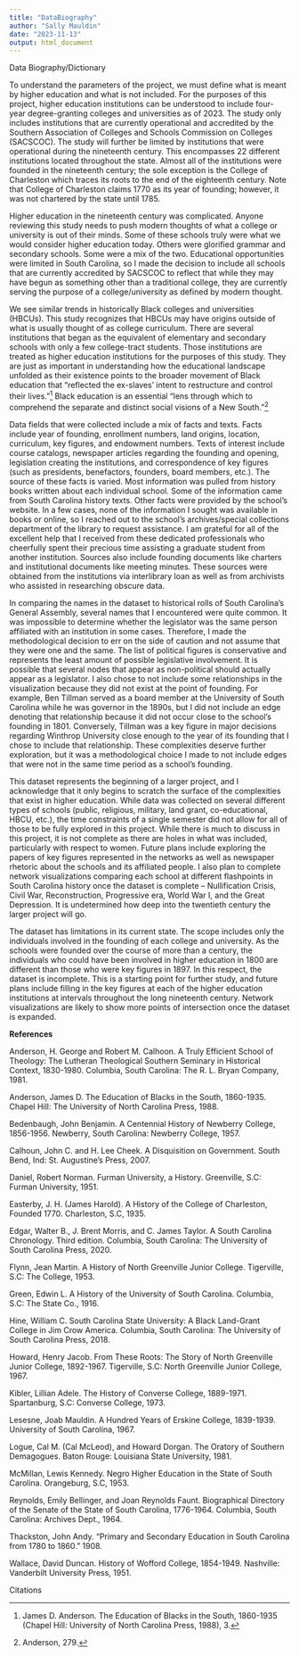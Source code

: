 ```yaml
---
title: "DataBiography"
author: "Sally Mauldin"
date: "2023-11-13"
output: html_document
---
```

Data Biography/Dictionary

  To understand the parameters of the project, we must define what is meant by higher education and what is not included. For the purposes of this project, higher education institutions can be understood to include four-year degree-granting colleges and universities as of 2023. The study only includes institutions that are currently operational and accredited by the Southern Association of Colleges and Schools Commission on Colleges (SACSCOC). The study will further be limited by institutions that were operational during the nineteenth century. This encompasses 22 different institutions located throughout the state. Almost all of the institutions were founded in the nineteenth century; the sole exception is the College of Charleston which traces its roots to the end of the eighteenth century. Note that College of Charleston claims 1770 as its year of founding; however, it was not chartered by the state until 1785.
  
  Higher education in the nineteenth century was complicated. Anyone reviewing this study needs to push modern thoughts of what a college or university is out of their minds. Some of these schools truly were what we would consider higher education today. Others were glorified grammar and secondary schools. Some were a mix of the two. Educational opportunities were limited in South Carolina, so I made the decision to include all schools that are currently accredited by SACSCOC to reflect that while they may have begun as something other than a traditional college, they are currently serving the purpose of a college/university as defined by modern thought.
  
  We see similar trends in historically Black colleges and universities (HBCUs). This study recognizes that HBCUs may have origins outside of what is usually thought of as college curriculum. There are several institutions that began as the equivalent of elementary and secondary schools with only a few college-tract students. Those institutions are treated as higher education institutions for the purposes of this study. They are just as important in understanding how the educational landscape unfolded as their existence points to the broader movement of Black education that “reflected the ex-slaves’ intent to restructure and control their lives.”[^fn1] Black education is an essential “lens through which to comprehend the separate and distinct social visions of a New South.”[^fn2] 
  
  Data fields that were collected include a mix of facts and texts. Facts include year of founding, enrollment numbers, land origins, location, curriculum, key figures, and endowment numbers. Texts of interest include course catalogs, newspaper articles regarding the founding and opening, legislation creating the institutions, and correspondence of key figures (such as presidents, benefactors, founders, board members, etc.). The source of these facts is varied. Most information was pulled from history books written about each individual school. Some of the information came from South Carolina history texts. Other facts were provided by the school’s website. In a few cases, none of the information I sought was available in books or online, so I reached out to the school’s archives/special collections department of the library to request assistance. I am grateful for all of the excellent help that I received from these dedicated professionals who cheerfully spent their precious time assisting a graduate student from another institution. Sources also include founding documents like charters and institutional documents like meeting minutes. These sources were obtained from the institutions via interlibrary loan as well as from archivists who assisted in researching obscure data. 
  
  In comparing the names in the dataset to historical rolls of South Carolina’s General Assembly, several names that I encountered were quite common. It was impossible to determine whether the legislator was the same person affiliated with an institution in some cases. Therefore, I made the methodological decision to err on the side of caution and not assume that they were one and the same. The list of political figures is conservative and represents the least amount of possible legislative involvement. It is possible that several nodes that appear as non-political should actually appear as a legislator. I also chose to not include some relationships in the visualization because they did not exist at the point of founding. For example, Ben Tillman served as a board member at the University of South Carolina while he was governor in the 1890s, but I did not include an edge denoting that relationship because it did not occur close to the school’s founding in 1801. Conversely, Tillman was a key figure in major decisions regarding Winthrop University close enough to the year of its founding that I chose to include that relationship. These complexities deserve further exploration, but it was a methodological choice I made to not include edges that were not in the same time period as a school’s founding.
  
  This dataset represents the beginning of a larger project, and I acknowledge that it only begins to scratch the surface of the complexities that exist in higher education. While data was collected on several different types of schools (public, religious, military, land grant, co-educational, HBCU, etc.), the time constraints of a single semester did not allow for all of those to be fully explored in this project. While there is much to discuss in this project, it is not complete as there are holes in what was included, particularly with respect to women. Future plans include exploring the papers of key figures represented in the networks as well as newspaper rhetoric about the schools and its affiliated people. I also plan to complete network visualizations comparing each school at different flashpoints in South Carolina history once the dataset is complete – Nullification Crisis, Civil War, Reconstruction, Progressive era, World War I, and the Great Depression. It is undetermined how deep into the twentieth century the larger project will go.
  
  The dataset has limitations in its current state. The scope includes only the individuals involved in the founding of each college and university. As the schools were founded over the course of more than a century, the individuals who could have been involved in higher education in 1800 are different than those who were key figures in 1897. In this respect, the dataset is incomplete. This is a starting point for further study, and future plans include filling in the key figures at each of the higher education institutions at intervals throughout the long nineteenth century. Network visualizations are likely to show more points of intersection once the dataset is expanded.
  
**References**

Anderson, H. George and Robert M. Calhoon. A Truly Efficient School of Theology: The Lutheran Theological Southern Seminary in Historical Context, 1830-1980. Columbia, South Carolina: The R. L. Bryan Company, 1981.

Anderson, James D. The Education of Blacks in the South, 1860-1935. Chapel Hill: The University of North Carolina Press, 1988.

Bedenbaugh, John Benjamin. A Centennial History of Newberry College, 1856-1956. Newberry, South Carolina: Newberry College, 1957.

Calhoun, John C. and H. Lee Cheek. A Disquisition on Government. South Bend, Ind: St. Augustine’s Press, 2007.

Daniel, Robert Norman. Furman University, a History. Greenville, S.C: Furman University, 1951.

Easterby, J. H. (James Harold). A History of the College of Charleston, Founded 1770. Charleston, S.C, 1935.

Edgar, Walter B., J. Brent Morris, and C. James Taylor. A South Carolina Chronology. Third edition. Columbia, South Carolina: The University of South Carolina Press, 2020.

Flynn, Jean Martin. A History of North Greenville Junior College. Tigerville, S.C: The College, 1953.

Green, Edwin L. A History of the University of South Carolina. Columbia, S.C: The State Co., 1916.

Hine, William C. South Carolina State University: A Black Land-Grant College in Jim Crow America. Columbia, South Carolina: The University of South Carolina Press, 2018.

Howard, Henry Jacob. From These Roots: The Story of North Greenville Junior College, 1892-1967. Tigerville, S.C: North Greenville Junior College, 1967.

Kibler, Lillian Adele. The History of Converse College, 1889-1971. Spartanburg, S.C: Converse College, 1973.

Lesesne, Joab Mauldin. A Hundred Years of Erskine College, 1839-1939. University of South Carolina, 1967.

Logue, Cal M. (Cal McLeod), and Howard Dorgan. The Oratory of Southern Demagogues. Baton Rouge: Louisiana State University, 1981.

McMillan, Lewis Kennedy. Negro Higher Education in the State of South Carolina. Orangeburg, S.C, 1953.

Reynolds, Emily Bellinger, and Joan Reynolds Faunt. Biographical Directory of the Senate of the State of South Carolina, 1776-1964. Columbia, South Carolina: Archives Dept., 1964.

Thackston, John Andy. “Primary and Secondary Education in South Carolina from 1780 to 1860.” 1908.

Wallace, David Duncan. History of Wofford College, 1854-1949. Nashville: Vanderbilt University Press, 1951.
  
Citations

[^fn1]: James D. Anderson. The Education of Blacks in the South, 1860-1935 (Chapel Hill: University of North Carolina Press, 1988), 3.
[^fn2]: Anderson, 279.

